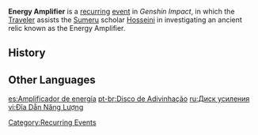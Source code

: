 {{Stub|Basic Gameplay overview}}
'''Energy Amplifier''' is a [[:Category:Recurring Events|recurring]] [[event]] in ''Genshin Impact'', in which the [[Traveler]] assists the [[Sumeru]] scholar [[Hosseini]] in investigating an ancient relic known as the Energy Amplifier.

==History==
{{Event History Table}}

==Other Languages==
{{Other Languages
|en      = Energy Amplifier
|zhs     = 导能原盘
|zhs_rm  = Dǎonéng Yuánpán
|zht     = 導能原盤
|zht_rm  = Dǎonéng Yuánpán
|zh_tl   = 
|ja      = エネルギー原盤
|ja_rm   = Enerugii Genban
|ja_tl   = Energy Master Disk
|ko      = 전도 원판
|ko_tl   = Conduction Disc
|es      = Amplificador de energía
|es_tl   = Amplifier of Energy
|fr      = Amplificateur d'énergie
|fr_tl   = Amplifier of Energy
|ru      = Диск усиления
|ru_tl   = Enhancement Disc
|th      = แผ่นควบคุมพลังงาน
|th_rm   = 
|th_tl   = 
|vi      = Đĩa Dẫn Năng Lượng
|vi_tl   = 
|de      = Energieleitscheibe
|de_tl   = 
|id      = Energy Amplifier
|pt      = Disco de Adivinhação
|pt_tl   = 
|tr      = Enerji Yükselteci
|tr_tl   = 
|it      = Amplificatore d'energia
|it_tl   = 
}}

[[Category:Recurring Events]]

[[es:Amplificador de energía]]
[[pt-br:Disco de Adivinhação]]
[[ru:Диск усиления]]
[[vi:Đĩa Dẫn Năng Lượng]]